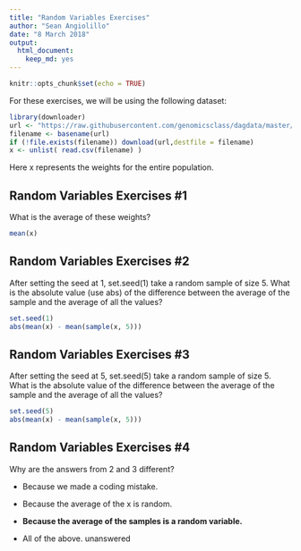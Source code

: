 ```yaml
---
title: "Random Variables Exercises"
author: "Sean Angiolillo"
date: "8 March 2018"
output: 
  html_document: 
    keep_md: yes
---
```


```r
knitr::opts_chunk$set(echo = TRUE)
```

For these exercises, we will be using the following dataset:
```r
library(downloader) 
url <- "https://raw.githubusercontent.com/genomicsclass/dagdata/master/inst/extdata/femaleControlsPopulation.csv"
filename <- basename(url)
if (!file.exists(filename)) download(url,destfile = filename)
x <- unlist( read.csv(filename) )
```

Here x represents the weights for the entire population.

## Random Variables Exercises #1

What is the average of these weights?

```r
mean(x)
```

## Random Variables Exercises #2

After setting the seed at 1, set.seed(1) take a random sample of size 5. What is the absolute value (use abs) of the difference between the average of the sample and the average of all the values?

```r
set.seed(1)
abs(mean(x) - mean(sample(x, 5)))
```

## Random Variables Exercises #3

After setting the seed at 5, set.seed(5) take a random sample of size 5. What is the absolute value of the difference between the average of the sample and the average of all the values?

```r
set.seed(5)
abs(mean(x) - mean(sample(x, 5)))
```

## Random Variables Exercises #4

Why are the answers from 2 and 3 different?

* Because we made a coding mistake.

* Because the average of the x is random.

* **Because the average of the samples is a random variable.**

* All of the above.
unanswered